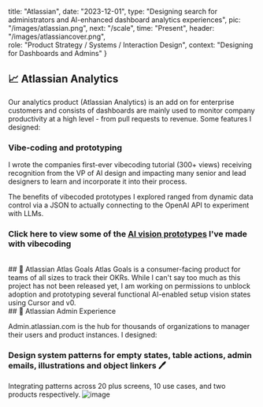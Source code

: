 
  title: "Atlassian",
  date: "2023-12-01",
  type: "Designing search for administrators and AI-enhanced dashboard analytics experiences",
  pic: "/images/atlassian.png",
  next: "/scale",
  time: "Present",
  header: "/images/atlassiancover.png",   
  role: "Product Strategy / Systems / Interaction Design",
  context: "Designing for Dashboards and Admins"
}


## 📈 Atlassian Analytics 

Our analytics product (Atlassian Analytics) is an add on for enterprise customers and consists of dashboards are mainly used to monitor company productivity at a high level - from pull requests to revenue. Some features I designed: 
<Row content1="<h3>AI-gen SQLite Custom Formulas ✨</h3><em><h4><a href='https://connieliu.work/customformula'>Case study</a> (password in resume!)</h4></em><p>Led to 11% increase in accuracy, AI-generated represented 25% of all custom formulas created, reduced support requests by 91% and increased overall custom formula creation by 30%.</p>" 
content2="<img src = '/atlassian/AI_formula.gif' />"
/>

<Row content1="<h3>Custom templates 📊 </h3> <em><h4>Transferring case study in progress, please contact me for more info!</h4></em><p>Making it easier to reuse company-specific dashboards to increase overall dashboard MAU and increase enterprise product adoption.</p>" 
content2="<img src = '/atlassian/customtemp.png' />"
/>

<Row content1="<h3>Generative AI Research 🔬 </h3><p>Led exploratory user research on receptions to Chart Insights and Dashboard Insights (concept) which received recognition from Head of Product and impacted the Rovo AI team's roadmap.</p>" 
content2="<img src = '/atlassian/genai.png' />"
/>

### Vibe-coding and prototyping

I wrote the companies first-ever vibecoding tutorial (300+ views) receiving recognition from the VP of AI design and impacting many senior and lead designers to learn and incorporate it into their process. 

The benefits of vibecoded prototypes I explored ranged from dynamic data control via a JSON to actually connecting to the OpenAI API to experiment with LLMs.

### Click here to view some of the [AI vision prototypes](https://www.figma.com/proto/DPlKenjlZAWzJr7iLvQSjv/AI-Jam-Ideas-for-Goals?page-id=585%3A3561&node-id=586-3705&p=f&viewport=22%2C339%2C0.08&t=qbDXjHASuUw6MS6q-1&scaling=contain&content-scaling=fixed&starting-point-node-id=586%3A3705) I've made with vibecoding

<br />
## 🎯 Atlassian Atlas Goals 
Atlas Goals is a consumer-facing product for teams of all sizes to track their OKRs. While I can't say too much as this project has not been released yet, I am working on permissions to unblock adoption and prototyping several functional AI-enabled setup vision states using Cursor and v0.
<br />
## 👤 Atlassian Admin Experience

Admin.atlassian.com is the hub for thousands of organizations to manager their users and product instances. I designed:
<Row content1="<h3>A search experience and vision for thousands of administrators 🔍</h3><em><h4><a href='https://community.atlassian.com/t5/Atlassian-Platform-articles/Introducing-Atlassian-Administration-Search-Find-Settings-Faster/ba-p/2778798'>Announcement</a></h4></em><p>Led research and design for feature that doubled the rate of successful searches to 44%.</p>" 
content2="<img src = '/atlassian/search.gif'  autoplay loop />"
/>
<br />
<Row content1="<h3>Designing complex flows to unblock datacenter to cloud migration ☁️</h3><p>End to end project touching three different product surfaces spanning two other teams and timezones to solve a key blocker for enterprise companies.</p>" 
content2="<img src = '/atlassian/flow.png' />"
/>

### Design system patterns for empty states, table actions, admin emails, illustrations and object linkers 🖊️
Integrating patterns across 20 plus screens, 10 use cases, and two products respectively.
![image](/atlassian/designsystem.png)
<br />
